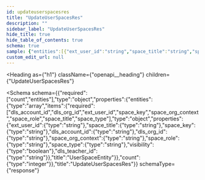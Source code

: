 ```yaml
---
id: updateuserspacesres
title: "UpdateUserSpacesRes"
description: ""
sidebar_label: "UpdateUserSpacesRes"
hide_title: true
hide_table_of_contents: true
schema: true
sample: {"entities":[{"ext_user_id":"string","space_title":"string","space_key":"string","dls_account_id":"string","dls_org_id":"string","space_org_context":"string","space_role":"string","space_type":"string","visibility":true,"dls_teacher_id":"string"}],"count":0}
custom_edit_url: null
---
```



<Heading
  as={"h1"}
  className={"openapi__heading"}
  children={"UpdateUserSpacesRes"}
>
</Heading>





<Schema
  schema={{"required":["count","entities"],"type":"object","properties":{"entities":{"type":"array","items":{"required":["dls_account_id","dls_org_id","ext_user_id","space_key","space_org_context","space_role","space_title","space_type"],"type":"object","properties":{"ext_user_id":{"type":"string"},"space_title":{"type":"string"},"space_key":{"type":"string"},"dls_account_id":{"type":"string"},"dls_org_id":{"type":"string"},"space_org_context":{"type":"string"},"space_role":{"type":"string"},"space_type":{"type":"string"},"visibility":{"type":"boolean"},"dls_teacher_id":{"type":"string"}},"title":"UserSpaceEntity"}},"count":{"type":"integer"}},"title":"UpdateUserSpacesRes"}}
  schemaType={"response"}
>
  
</Schema>
            